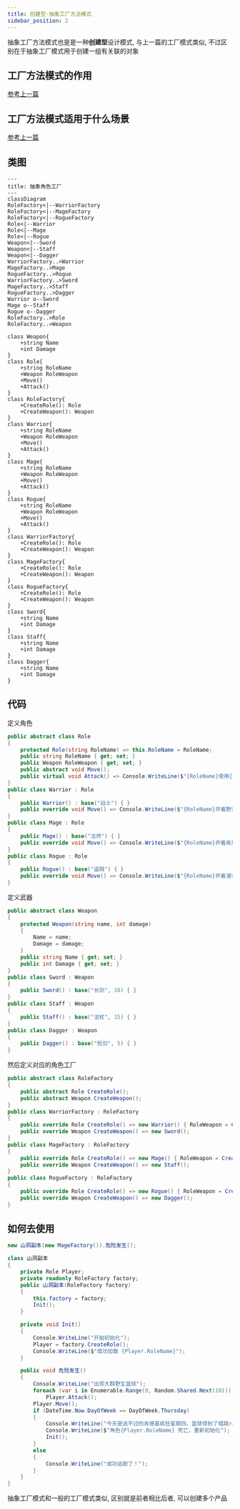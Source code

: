 ```yaml
---
title: 创建型-抽象工厂方法模式
sidebar_position: 2
---
```


抽象工厂方法模式也是是一种**创建型**设计模式, 与上一篇的工厂模式类似, 不过区别在于抽象工厂模式用于创建一组有关联的对象

## 工厂方法模式的作用

[参考上一篇](./Factory#工厂方法模式的作用)

## 工厂方法模式适用于什么场景

[参考上一篇](./Factory#工厂方法模式适用于什么场景)

## 类图

```mermaid
---
title: 抽象角色工厂
---
classDiagram
RoleFactory<|--WarriorFactory
RoleFactory<|--MageFactory
RoleFactory<|--RogueFactory
Role<|--Warrior
Role<|--Mage
Role<|--Rogue
Weapon<|--Sword
Weapon<|--Staff
Weapon<|--Dagger
WarriorFactory..>Warrior
MageFactory..>Mage
RogueFactory..>Rogue
WarriorFactory..>Sword
MageFactory..>Staff
RogueFactory..>Dagger
Warrior o--Sword
Mage o--Staff
Rogue o--Dagger
RoleFactory..>Role
RoleFactory..>Weapon

class Weapon{
    +string Name
    +int Damage
}
class Role{
    +string RoleName
    +Weapon RoleWeapon
    +Move()
    +Attack()
}
class RoleFactory{
    +CreateRole(): Role
    +CreateWeapon(): Weapon
}
class Warrior{
    +string RoleName
    +Weapon RoleWeapon
    +Move()
    +Attack()
}
class Mage{
    +string RoleName
    +Weapon RoleWeapon
    +Move()
    +Attack()
}
class Rogue{
    +string RoleName
    +Weapon RoleWeapon
    +Move()
    +Attack()
}
class WarriorFactory{
    +CreateRole(): Role
    +CreateWeapon(): Weapon
}
class MageFactory{
    +CreateRole(): Role
    +CreateWeapon(): Weapon
}
class RogueFactory{
    +CreateRole(): Role
    +CreateWeapon(): Weapon
}
class Sword{
    +string Name
    +int Damage
}
class Staff{
    +string Name
    +int Damage
}
class Dagger{
    +string Name
    +int Damage
}
```

## 代码

定义角色

```csharp
public abstract class Role
{
    protected Role(string RoleName) => this.RoleName = RoleName;
    public string RoleName { get; set; }
    public Weapon RoleWeapon { get; set; }
    public abstract void Move();
    public virtual void Attack() => Console.WriteLine($"{RoleName}使用{RoleWeapon.Name}进行攻击, 造成{RoleWeapon.Damage}点伤害");
}
public class Warrior : Role
{
    public Warrior() : base("战士") { }
    public override void Move() => Console.WriteLine($"{RoleName}开着野蛮冲锋跑路");
}
public class Mage : Role
{
    public Mage() : base("法师") { }
    public override void Move() => Console.WriteLine($"{RoleName}开着疾风术跑路");
}
public class Rogue : Role
{
    public Rogue() : base("盗贼") { }
    public override void Move() => Console.WriteLine($"{RoleName}开着潜行跑路");
}
```

定义武器

```csharp
public abstract class Weapon
{
    protected Weapon(string name, int damage)
    {
        Name = name;
        Damage = damage;
    }
    public string Name { get; set; }
    public int Damage { get; set; }
}
public class Sword : Weapon
{
    public Sword() : base("长剑", 10) { }
}
public class Staff : Weapon
{
    public Staff() : base("法杖", 15) { }
}
public class Dagger : Weapon
{
    public Dagger() : base("短剑", 5) { }
}
```

然后定义对应的角色工厂

```csharp
public abstract class RoleFactory
{
    public abstract Role CreateRole();
    public abstract Weapon CreateWeapon();
}
public class WarriorFactory : RoleFactory
{
    public override Role CreateRole() => new Warrior() { RoleWeapon = CreateWeapon() };
    public override Weapon CreateWeapon() => new Sword();
}
public class MageFactory : RoleFactory
{
    public override Role CreateRole() => new Mage() { RoleWeapon = CreateWeapon() };
    public override Weapon CreateWeapon() => new Staff();
}
public class RogueFactory : RoleFactory
{
    public override Role CreateRole() => new Rogue() { RoleWeapon = CreateWeapon() };
    public override Weapon CreateWeapon() => new Dagger();
}
```

## 如何去使用

```csharp
new 山洞副本(new MageFactory()).危险发生();

class 山洞副本
{
    private Role Player;
    private readonly RoleFactory factory;
    public 山洞副本(RoleFactory factory)
    {
        this.factory = factory;
        Init();
    }

    private void Init()
    {
        Console.WriteLine("开始初始化");
        Player = factory.CreateRole();
        Console.WriteLine($"成功加载 {Player.RoleName}");
    }

    public void 危险发生()
    {
        Console.WriteLine("出现大群野生篮球");
        foreach (var i in Enumerable.Range(0, Random.Shared.Next(10)))
            Player.Attack();
        Player.Move();
        if (DateTime.Now.DayOfWeek == DayOfWeek.Thursday)
        {
            Console.WriteLine("今天是逃不过的肯德基疯狂星期四，篮球得到了唱跳rap的buff加成");
            Console.WriteLine($"角色{Player.RoleName} 死亡，重新初始化");
            Init();
        }
        else
        {
            Console.WriteLine("成功逃脱了！");
        }
    }
}
```

抽象工厂模式和一般的工厂模式类似, 区别就是前者相比后者, 可以创建多个产品
